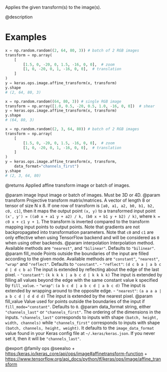 Applies the given transform(s) to the image(s).

@description

# Examples
```python
x = np.random.random((2, 64, 80, 3)) # batch of 2 RGB images
transform = np.array(
    [
        [1.5, 0, -20, 0, 1.5, -16, 0, 0],  # zoom
        [1, 0, -20, 0, 1, -16, 0, 0],  # translation
    ]
)
y = keras.ops.image.affine_transform(x, transform)
y.shape
# (2, 64, 80, 3)
```

```python
x = np.random.random((64, 80, 3)) # single RGB image
transform = np.array([1.0, 0.5, -20, 0.5, 1.0, -16, 0, 0])  # shear
y = keras.ops.image.affine_transform(x, transform)
y.shape
# (64, 80, 3)
```

```python
x = np.random.random((2, 3, 64, 80)) # batch of 2 RGB images
transform = np.array(
    [
        [1.5, 0, -20, 0, 1.5, -16, 0, 0],  # zoom
        [1, 0, -20, 0, 1, -16, 0, 0],  # translation
    ]
)
y = keras.ops.image.affine_transform(x, transform,
    data_format="channels_first")
y.shape
# (2, 3, 64, 80)
```

@returns
Applied affine transform image or batch of images.

@param image Input image or batch of images. Must be 3D or 4D.
@param transform Projective transform matrix/matrices. A vector of length 8 or
    tensor of size N x 8. If one row of transform is
    `[a0, a1, a2, b0, b1, b2, c0, c1]`, then it maps the output point
    `(x, y)` to a transformed input point
    `(x', y') = ((a0 x + a1 y + a2) / k, (b0 x + b1 y + b2) / k)`,
    where `k = c0 x + c1 y + 1`. The transform is inverted compared to
    the transform mapping input points to output points. Note that
    gradients are not backpropagated into transformation parameters.
    Note that `c0` and `c1` are only effective when using TensorFlow
    backend and will be considered as `0` when using other backends.
@param interpolation Interpolation method. Available methods are `"nearest"`,
    and `"bilinear"`. Defaults to `"bilinear"`.
@param fill_mode Points outside the boundaries of the input are filled
    according to the given mode. Available methods are `"constant"`,
    `"nearest"`, `"wrap"` and `"reflect"`. Defaults to `"constant"`.
    - `"reflect"`: `(d c b a | a b c d | d c b a)`
        The input is extended by reflecting about the edge of the last
        pixel.
    - `"constant"`: `(k k k k | a b c d | k k k k)`
        The input is extended by filling all values beyond
        the edge with the same constant value k specified by
        `fill_value`.
    - `"wrap"`: `(a b c d | a b c d | a b c d)`
        The input is extended by wrapping around to the opposite edge.
    - `"nearest"`: `(a a a a | a b c d | d d d d)`
        The input is extended by the nearest pixel.
@param fill_value Value used for points outside the boundaries of the input if
    `fill_mode="constant"`. Defaults to `0`.
@param data_format string, either `"channels_last"` or `"channels_first"`.
    The ordering of the dimensions in the inputs. `"channels_last"`
    corresponds to inputs with shape `(batch, height, width, channels)`
    while `"channels_first"` corresponds to inputs with shape
    `(batch, channels, height, weight)`. It defaults to the
    `image_data_format` value found in your Keras config file at
    `~/.keras/keras.json`. If you never set it, then it will be
    `"channels_last"`.

@export
@family ops
@seealso
+ <https:/keras.io/keras_core/api/ops/image#affinetransform-function>
+ <https://www.tensorflow.org/api_docs/python/tf/keras/ops/image/affine_transform>
